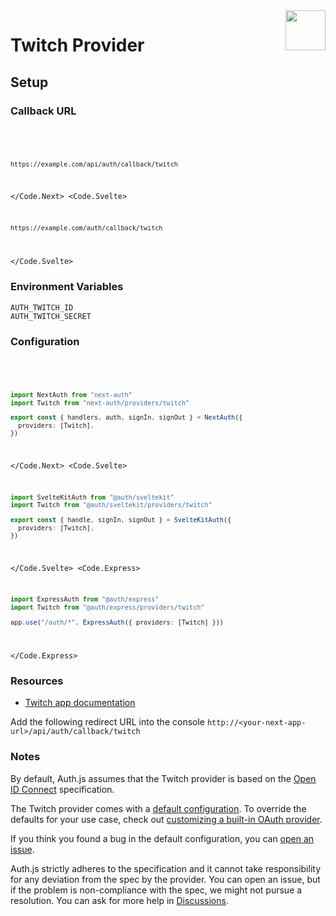 
<img align="right" src="/img/providers/twitch.svg" height="64" width="64" />

# Twitch Provider

## Setup

### Callback URL

<Code>
  <Code.Next>

```bash
https://example.com/api/auth/callback/twitch
```

  </Code.Next>
  <Code.Svelte>

```bash
https://example.com/auth/callback/twitch
```

  </Code.Svelte>
</Code>

### Environment Variables

```
AUTH_TWITCH_ID
AUTH_TWITCH_SECRET
```

### Configuration

<Code>
  <Code.Next>

```ts filename="/auth.ts"
import NextAuth from "next-auth"
import Twitch from "next-auth/providers/twitch"

export const { handlers, auth, signIn, signOut } = NextAuth({
  providers: [Twitch],
})
```

  </Code.Next>
  <Code.Svelte>

```ts filename="/src/auth.ts"
import SvelteKitAuth from "@auth/sveltekit"
import Twitch from "@auth/sveltekit/providers/twitch"

export const { handle, signIn, signOut } = SvelteKitAuth({
  providers: [Twitch],
})
```

  </Code.Svelte>
  <Code.Express>

```ts filename="/src/app.ts"
import ExpressAuth from "@auth/express"
import Twitch from "@auth/express/providers/twitch"

app.use("/auth/*", ExpressAuth({ providers: [Twitch] }))
```

  </Code.Express>
</Code>

### Resources

- [Twitch app documentation](https://dev.twitch.tv/console/apps)

Add the following redirect URL into the console `http://<your-next-app-url>/api/auth/callback/twitch`

### Notes

By default, Auth.js assumes that the Twitch provider is
based on the [Open ID Connect](https://openid.net/specs/openid-connect-core-1_0.html) specification.

<Callout>

The Twitch provider comes with a [default configuration](https://github.com/nextauthjs/next-auth/blob/main/packages/core/src/providers/twitch.ts).
To override the defaults for your use case, check out [customizing a built-in OAuth provider](https://authjs.dev/guides/providers/custom-provider#override-default-options).

</Callout>

If you think you found a bug in the default configuration, you can [open an issue](https://authjs.dev/new/provider-issue).

Auth.js strictly adheres to the specification and it cannot take responsibility for any deviation from
the spec by the provider. You can open an issue, but if the problem is non-compliance with the spec,
we might not pursue a resolution. You can ask for more help in [Discussions](https://authjs.dev/new/github-discussions).
